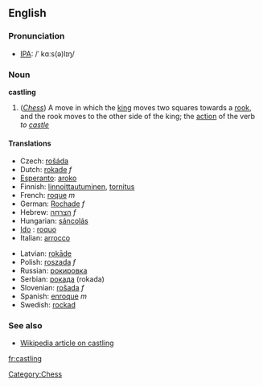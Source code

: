 ==English==

===Pronunciation===
*[[w:IPA|IPA]]: /ˈ kɑːs(ə)lɪŋ/

===Noun===
'''castling'''

#(''[[Chess]]'') A move in which the [[king]] moves two squares towards a [[rook]], and the rook moves to the other side of the king; the [[action]] of the verb ''to [[castle]]''
====Translations====
{{top}}
*Czech: [[rošáda]]
*Dutch: [[rokade]] ''f''
*[[Esperanto]]: [[aroko]]
*Finnish: [[linnoittautuminen]], [[tornitus]]
*French: [[roque]] ''m''
*German: [[Rochade]] ''f''
*Hebrew: [[הצרחה]] ''f''
*Hungarian: [[sáncolás]]
* [[Ido]] : [[roquo]]
*Italian: [[arrocco]]
{{mid}}
*Latvian: [[rokāde]]
*Polish: [[roszada]] ''f''
*Russian: [[рокировка]]
*Serbian: [[рокада]] (rokada)
*Slovenian: [[rošada]] ''f''
*Spanish: [[enroque]] ''m''
*Swedish: [[rockad]]
{{bottom}}

===See also===
*[[w:Castling|Wikipedia article on castling]]

[[Category:Chess]]

[[fr:castling]]